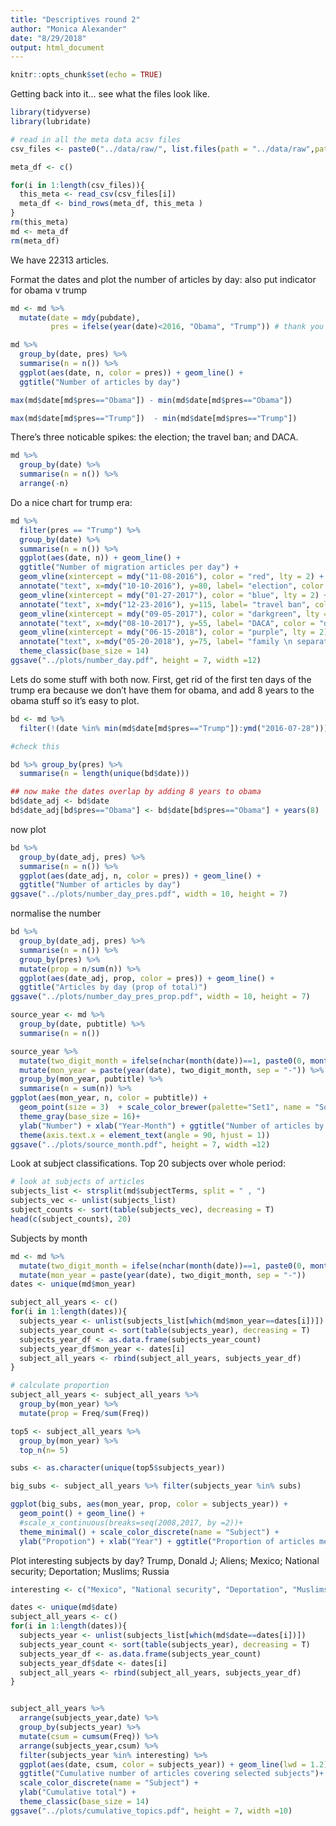 ```yaml
---
title: "Descriptives round 2"
author: "Monica Alexander"
date: "8/29/2018"
output: html_document
---
```


```r
knitr::opts_chunk$set(echo = TRUE)
```

Getting back into it... see what the files look like. 

```r
library(tidyverse)
library(lubridate)

# read in all the meta data acsv files
csv_files <- paste0("../data/raw/", list.files(path = "../data/raw",pattern = ".*.csv"))

meta_df <- c()

for(i in 1:length(csv_files)){
  this_meta <- read_csv(csv_files[i])
  meta_df <- bind_rows(meta_df, this_meta )
}
rm(this_meta)
md <- meta_df
rm(meta_df)

```

We have 22313 articles. 

Format the dates and plot the number of articles by day: also put indicator for obama v trump

```r
md <- md %>% 
  mutate(date = mdy(pubdate),
         pres = ifelse(year(date)<2016, "Obama", "Trump")) # thank you lubridate

md %>% 
  group_by(date, pres) %>% 
  summarise(n = n()) %>% 
  ggplot(aes(date, n, color = pres)) + geom_line() + 
  ggtitle("Number of articles by day")
```

```r

max(md$date[md$pres=="Obama"]) - min(md$date[md$pres=="Obama"])

max(md$date[md$pres=="Trump"])  - min(md$date[md$pres=="Trump"])
```


There's three noticable spikes: the election; the travel ban; and DACA. 

```r
md %>% 
  group_by(date) %>% 
  summarise(n = n()) %>% 
  arrange(-n)
```

Do a nice chart for trump era:

```r
md %>% 
  filter(pres == "Trump") %>% 
  group_by(date) %>% 
  summarise(n = n()) %>% 
  ggplot(aes(date, n)) + geom_line() + 
  ggtitle("Number of migration articles per day") + 
  geom_vline(xintercept = mdy("11-08-2016"), color = "red", lty = 2) +
  annotate("text", x=mdy("10-10-2016"), y=80, label= "election", color = "red", size = 5) +
  geom_vline(xintercept = mdy("01-27-2017"), color = "blue", lty = 2) +
  annotate("text", x=mdy("12-23-2016"), y=115, label= "travel ban", color = "blue", size = 5) +
  geom_vline(xintercept = mdy("09-05-2017"), color = "darkgreen", lty = 2) +
  annotate("text", x=mdy("08-10-2017"), y=55, label= "DACA", color = "darkgreen", size = 5) +
  geom_vline(xintercept = mdy("06-15-2018"), color = "purple", lty = 2) +
  annotate("text", x=mdy("05-20-2018"), y=75, label= "family \n separation", color = "purple", size = 5) +
  theme_classic(base_size = 14)
ggsave("../plots/number_day.pdf", height = 7, width =12)
```

Lets do some stuff with both now. First, get rid of the first ten days of the trump era because we don't have them for obama, and add 8 years to the obama stuff so it's easy to plot. 

```r
bd <- md %>% 
  filter(!(date %in% min(md$date[md$pres=="Trump"]):ymd("2016-07-28")))

#check this

bd %>% group_by(pres) %>% 
  summarise(n = length(unique(bd$date)))

## now make the dates overlap by adding 8 years to obama
bd$date_adj <- bd$date
bd$date_adj[bd$pres=="Obama"] <- bd$date[bd$pres=="Obama"] + years(8)

```

now plot


```r
bd %>% 
  group_by(date_adj, pres) %>% 
  summarise(n = n()) %>% 
  ggplot(aes(date_adj, n, color = pres)) + geom_line() + 
  ggtitle("Number of articles by day")
ggsave("../plots/number_day_pres.pdf", width = 10, height = 7)
```

normalise the number

```r
bd %>% 
  group_by(date_adj, pres) %>% 
  summarise(n = n()) %>% 
  group_by(pres) %>% 
  mutate(prop = n/sum(n)) %>% 
  ggplot(aes(date_adj, prop, color = pres)) + geom_line() + 
  ggtitle("Articles by day (prop of total)")
ggsave("../plots/number_day_pres_prop.pdf", width = 10, height = 7)
```


```r
source_year <- md %>% 
  group_by(date, pubtitle) %>% 
  summarise(n = n())

source_year %>% 
  mutate(two_digit_month = ifelse(nchar(month(date))==1, paste0(0, month(date)), as.character(month(date)))) %>% 
  mutate(mon_year = paste(year(date), two_digit_month, sep = "-")) %>% 
  group_by(mon_year, pubtitle) %>% 
  summarise(n = sum(n)) %>% 
ggplot(aes(mon_year, n, color = pubtitle)) + 
  geom_point(size = 3)  + scale_color_brewer(palette="Set1", name = "Source") +
  theme_gray(base_size = 16)+
  ylab("Number") + xlab("Year-Month") + ggtitle("Number of articles by month and source") +
  theme(axis.text.x = element_text(angle = 90, hjust = 1))
ggsave("../plots/source_month.pdf", height = 7, width =12)
```

Look at subject classifications. Top 20 subjects over whole period:

```r
# look at subjects of articles
subjects_list <- strsplit(md$subjectTerms, split = " , ")
subjects_vec <- unlist(subjects_list)
subject_counts <- sort(table(subjects_vec), decreasing = T)
head(c(subject_counts), 20)
```

Subjects by month

```r

md <- md %>% 
  mutate(two_digit_month = ifelse(nchar(month(date))==1, paste0(0, month(date)), as.character(month(date)))) %>% 
  mutate(mon_year = paste(year(date), two_digit_month, sep = "-")) 
dates <- unique(md$mon_year)

subject_all_years <- c()
for(i in 1:length(dates)){
  subjects_year <- unlist(subjects_list[which(md$mon_year==dates[i])])
  subjects_year_count <- sort(table(subjects_year), decreasing = T)
  subjects_year_df <- as.data.frame(subjects_year_count)
  subjects_year_df$mon_year <- dates[i]
  subject_all_years <- rbind(subject_all_years, subjects_year_df)
}

# calculate proportion 
subject_all_years <- subject_all_years %>% 
  group_by(mon_year) %>% 
  mutate(prop = Freq/sum(Freq))
```

```r
top5 <- subject_all_years %>% 
  group_by(mon_year) %>% 
  top_n(n= 5)

subs <- as.character(unique(top5$subjects_year))

big_subs <- subject_all_years %>% filter(subjects_year %in% subs)

ggplot(big_subs, aes(mon_year, prop, color = subjects_year)) + 
  geom_point() + geom_line() + 
  #scale_x_continuous(breaks=seq(2008,2017, by =2))+ 
  theme_minimal() + scale_color_discrete(name = "Subject") +
  ylab("Propotion") + xlab("Year") + ggtitle("Proportion of articles mentioning subject") 
```

Plot interesting subjects by day? Trump, Donald J; Aliens; Mexico; National security; Deportation; Muslims; Russia

```r
interesting <- c("Mexico", "National security", "Deportation", "Muslims", "Russia", "Federal court decisions", "Syria", "Families & family life")

dates <- unique(md$date)
subject_all_years <- c()
for(i in 1:length(dates)){
  subjects_year <- unlist(subjects_list[which(md$date==dates[i])])
  subjects_year_count <- sort(table(subjects_year), decreasing = T)
  subjects_year_df <- as.data.frame(subjects_year_count)
  subjects_year_df$date <- dates[i]
  subject_all_years <- rbind(subject_all_years, subjects_year_df)
}


subject_all_years %>% 
  arrange(subjects_year,date) %>% 
  group_by(subjects_year) %>% 
  mutate(csum = cumsum(Freq)) %>% 
  arrange(subjects_year,csum) %>% 
  filter(subjects_year %in% interesting) %>% 
  ggplot(aes(date, csum, color = subjects_year)) + geom_line(lwd = 1.2)+
  ggtitle("Cumulative number of articles covering selected subjects")+
  scale_color_discrete(name = "Subject") +
  ylab("Cumulative total") + 
  theme_classic(base_size = 14)
ggsave("../plots/cumulative_topics.pdf", height = 7, width =10)

 ```